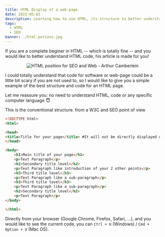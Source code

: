 ```yaml
---
title: HTML Display of a web-page
date: 2022-05-03
description: Learning how to use HTML, its structure to better understand how the web is working. It's here and that would be simple!
tags:
  - HTML
  - SEO
banner: ./html-potions.jpg
---
```


If you are a complete beginer in HTML -- which is totally fine -- and you would like to better understand HTML code, his article is made for you!

<p align="center">
  <img src="./html-potions.jpg" alt="HTML position for SEO and Web - Arthur Camberlein" title="Creating a potion for your website in HTML" />
</p>

I could totally understand that code for software or web-page could be a little bit scary if you are not used to, so I would like to give you a simple example of the best structure and code for an HTML page.

Let me reassure you: no need to understand HTML, code or any specific computer language 😇

This is the conventional structure. from a W3C and SEO point of view

```html
<!DOCTYPE html>
<html>

<head>
<title>Title for your page</title> #It will not be directly displayed on your page, but on search results pages (from Google or Bing for example)
</head>

<body>
    <h1>Main title of your page</h1>
    <p>Text Paragraph</p>
    <h2>Secondary title level</h2>
    <p>Text Paragraph like introduction of your 2 other points</p>
    <h3>Third title level</h3>
    <p>Text Paragraph like a sub-paragraph</p>
    <h3>Third title level</h3>
    <p>Text Paragraph like a sub-paragraph</p>
    <h2>Secondary title level</h2>
    <p>Text Paragraph</p>
</body>

</html>
```


Directly from your browser (Google Chrome, Firefox, Safari, ...), and you would like to see the current code, you can `Ctrl + U` (Windows) / `Cmd + Option + U` (Mac OS).
